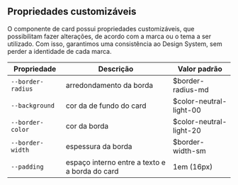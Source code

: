 ## Propriedades customizáveis

O componente de card possui propriedades customizáveis, que possibilitam fazer alterações, de acordo com a marca ou o tema a ser utilizado. Com isso, garantimos uma consistência ao Design System, sem perder a identidade de cada marca.

| Propriedade       | Descrição                                      | Valor padrão            |
| ----------------- | ---------------------------------------------- | ----------------------- |
| `--border-radius` | arredondamento da borda                        | $border-radius-md       |
| `--background`    | cor da de fundo do card                        | $color-neutral-light-00 |
| `--border-color`  | cor da borda                                   | $color-neutral-light-20 |
| `--border-width`  | espessura da borda                             | $border-width-sm        |
| `--padding`       | espaço interno entre a texto e a borda do card | 1em (16px)              |
